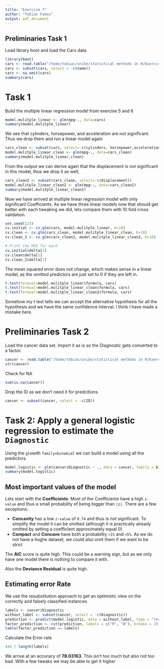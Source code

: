 ```yaml
---
title: "Exercise 7"
author: "Tobias Famos"
output: pdf_document
---
```

## Preliminaries Task 1
Load library boot and load the Cars data
```r
library(boot)
cars <- read.table("/home/tobias/unibe/statistical methods in R/Exercise 7/Cars.txt", header = T)
cars <- subset(cars, select = -c(name))
cars <- na.omit(cars)
summary(cars)
```

# Task 1
Build the multiple linear regression model from exercise 5 and 6
```r
model.mulitple_linear <- glm(mpg~., data=cars)
summary(model.mulitple_linear)
```
We see that cylinders, horsepower, and acceleration are not significant. Thus we drop them and run a linear model again
```r
cars_clean <- subset(cars, select=-c(cylinders, horsepower,acceleration ))
model.mulitple_linear_clean <- glm(mpg~., data=cars_clean)
summary(model.mulitple_linear_clean)
```
From the output we can derive again that the displacement is not significant in this model, thus we drop it as well,
```r
cars_clean2 <- subset(cars_clean, select=-c(displacement))
model.mulitple_linear_clean2 <- glm(mpg~., data=cars_clean2)
summary(model.mulitple_linear_clean2)
```
Now we have arrived at multiple linear regression model with only significant Coefficients.
As we have three linear models now that should get better with each tweaking we did, lets compare them with 10 fold
cross validation.

```r
set.seed(123)
cv.initial <- cv.glm(cars, model.mulitple_linear, K=10)
cv.clean <- cv.glm(cars_clean, model.mulitple_linear_clean, K=10)
cv.clean_2 <- cv.glm(cars_clean2, model.mulitple_linear_clean2, K=10)

# Print the MSE for each
cv.initial$delta[1]
cv.clean$delta[1]
cv.clean_2$delta[1]
```
The mean squared error does not change, which makes sense in a linear model, as the omitted predictors are just set to
0 if they are left in.


```r
t.test(formual=model.mulitple_linear$formula, cars)
t.test(formual=model.mulitple_linear_clean$formula, cars)
t.test(formual=model.mulitple_linear_clean2$formula, cars)
```
Somehow my t test tells we can accept the alternative hypothesis for all the hypothesis and we have the same confidence
interval. I think I have made a mistake here.

# Preliminaries Task 2
Load the cancer data set. Import it as is so the Diagnostic gets converted to a factor.
```r
cancer <- read.table("/home/tobias/unibe/statistical methods in R/Exercise 7/Cancer.txt", header = T, as.is = F)
str(cancer)
```
Check for NA
```r
sum(is.na(cancer))
```

Drop the ID as we don't need it for predcitions

```r
cancer <- subset(cancer, select = -c(ID))
```

# Task 2: Apply a general logistic regression to estimate the `Diagnostic`
Using the `glm`with `family=binomial` we can build a model using all the predictors.
```r
model.logistic <- glm(cancer$Diagnostic ~ ., data = cancer, family = binomial)
summary(model.logistic)
```

## Most important values of the model
Lets start with the **Coefficients**:
Most of the Coefficients have a high `z-value` and thus a small probability of being bigger than `|z|`.
There are a few exceptions:

- **Concavity** has a low `z-value` of `0.74` and thus is not significant. To simplify the model it can be omitted (although it is practically already omitted by setting a coefficient approximately equal 0)
- **Compact** and **Concave** have both a probability `>1%` and `<5%`. As we do not have a hughe dataset, we could also omit them if we want to be strict

The **AIC** score is quite high. This could be a warning sign, but as we only have one model there is nothing to compare it with.

Also the **Deviance Residual** is quite high.

## Estimating error Rate
We use the resubstitution approach to get an optimistic view on the correctly and falsely classified instances
```r
labels <- cancer$Diagnostic
without_label <- subset(cancer, select = -c(Diagnostic))
prediction <- predict(model.logistic, data = without_label, type = "response")
factor_prediction <- cut(prediction, labels = c("M", "B"), breaks = 2)
table(factor_prediction == labels)
```
Calculate the Error rate
```r
444 / length(labels)
```
We arrive at an accuracy of **78.03163**. This isn't too much but also not too bad. With a few tweaks we may be able to get it higher